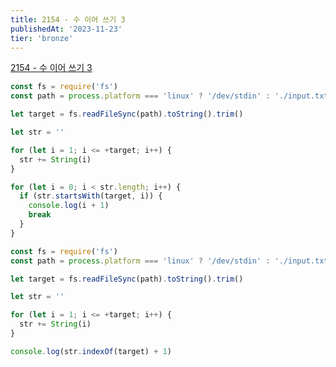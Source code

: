 ```yaml
---
title: 2154 - 수 이어 쓰기 3
publishedAt: '2023-11-23'
tier: 'bronze'
---
```


<Callout emoji='✔️'>[2154 - 수 이어 쓰기 3](https://www.acmicpc.net/problem/2154)</Callout>

```js title="solution 1"
const fs = require('fs')
const path = process.platform === 'linux' ? '/dev/stdin' : './input.txt'

let target = fs.readFileSync(path).toString().trim()

let str = ''

for (let i = 1; i <= +target; i++) {
  str += String(i)
}

for (let i = 0; i < str.length; i++) {
  if (str.startsWith(target, i)) {
    console.log(i + 1)
    break
  }
}
```

```js title="solution 2"
const fs = require('fs')
const path = process.platform === 'linux' ? '/dev/stdin' : './input.txt'

let target = fs.readFileSync(path).toString().trim()

let str = ''

for (let i = 1; i <= +target; i++) {
  str += String(i)
}

console.log(str.indexOf(target) + 1)
```
